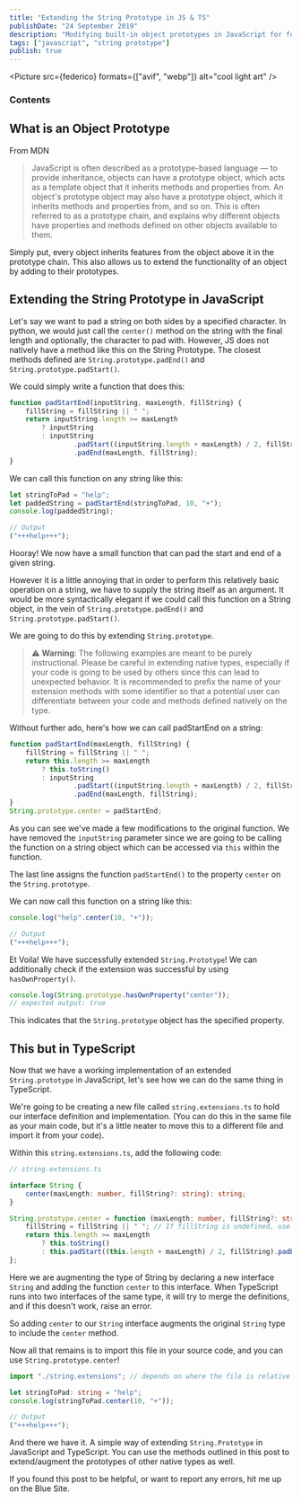 ```yaml
---
title: "Extending the String Prototype in JS & TS"
publishDate: "24 September 2019"
description: "Modifying built-in object prototypes in JavaScript for fun and profit"
tags: ["javascript", "string prototype"]
publish: true
---
```



<Picture src={federico} formats={["avif", "webp"]} alt="cool light art" />

### Contents

## What is an Object Prototype

From <Link href="https://developer.mozilla.org/en-US/docs/Learn/JavaScript/Objects/Object_prototypes">MDN</Link>

> JavaScript is often described as a prototype-based language — to provide inheritance, objects can have a prototype object, which acts as a template object that it inherits methods and properties from. An object's prototype object may also have a prototype object, which it inherits methods and properties from, and so on. This is often referred to as a prototype chain, and explains why different objects have properties and methods defined on other objects available to them.

Simply put, every object inherits features from the object above it in the prototype chain. This also allows us to extend the functionality of an object by adding to their prototypes.

## Extending the String Prototype in JavaScript

Let's say we want to pad a string on both sides by a specified character. In python, we would just call the `center()` method on the string with the final length and optionally, the character to pad with. However, JS does not natively have a method like this on the String Prototype. The closest methods defined are `String.prototype.padEnd()` and `String.prototype.padStart()`.

We could simply write a function that does this:

```javascript
function padStartEnd(inputString, maxLength, fillString) {
	fillString = fillString || " ";
	return inputString.length >= maxLength
		? inputString
		: inputString
				.padStart((inputString.length + maxLength) / 2, fillString)
				.padEnd(maxLength, fillString);
}
```

We can call this function on any string like this:

```javascript
let stringToPad = "help";
let paddedString = padStartEnd(stringToPad, 10, "+");
console.log(paddedString);

// Output
("+++help+++");
```

Hooray! We now have a small function that can pad the start and end of a given string.

However it is a little annoying that in order to perform this relatively basic operation on a string, we have to supply the string itself as an argument. It would be more syntactically elegant if we could call this function on a String object, in the vein of `String.prototype.padEnd()` and `String.prototype.padStart()`.

We are going to do this by extending `String.prototype`.

> ⚠️ **Warning**: The following examples are meant to be purely instructional. Please be careful in extending native types, especially if your code is going to be used by others since this can lead to unexpected behavior. It is recommended to prefix the name of your extension methods with some identifier so that a potential user can differentiate between your code and methods defined natively on the type.

Without further ado, here's how we can call padStartEnd on a string:

```javascript
function padStartEnd(maxLength, fillString) {
	fillString = fillString || " ";
	return this.length >= maxLength
		? this.toString()
		: inputString
				.padStart((inputString.length + maxLength) / 2, fillString)
				.padEnd(maxLength, fillString);
}
String.prototype.center = padStartEnd;
```

As you can see we've made a few modifications to the original function. We have removed the `inputString` parameter since we are going to be calling the function on a string object which can be accessed via `this` within the function.

The last line assigns the function `padStartEnd()` to the property `center` on the `String.prototype`.

We can now call this function on a string like this:

```javascript
console.log("help".center(10, "+"));

// Output
("+++help+++");
```

Et Voila! We have successfully extended `String.Prototype`!
We can additionally check if the extension was successful by using `hasOwnProperty()`.

```javascript
console.log(String.prototype.hasOwnProperty("center"));
// expected output: true
```

This indicates that the `String.prototype` object has the specified property.

## This but in TypeScript

Now that we have a working implementation of an extended `String.prototype` in JavaScript, let's see how we can do the same thing in TypeScript.

We're going to be creating a new file called `string.extensions.ts` to hold our interface definition and implementation. (You can do this in the same file as your main code, but it's a little neater to move this to a different file and import it from your code).

Within this `string.extensions.ts`, add the following code:

```typescript
// string.extensions.ts

interface String {
	center(maxLength: number, fillString?: string): string;
}

String.prototype.center = function (maxLength: number, fillString?: string): string {
	fillString = fillString || " "; // If fillString is undefined, use space as default
	return this.length >= maxLength
		? this.toString()
		: this.padStart((this.length + maxLength) / 2, fillString).padEnd(maxLength, fillString);
};
```

Here we are augmenting the type of String by declaring a new interface `String` and adding the function `center` to this interface.
When TypeScript runs into two interfaces of the same type, it will try to merge the definitions, and if this doesn't work, raise an error.

So adding `center` to our `String` interface augments the original `String` type to include the `center` method.

Now all that remains is to import this file in your source code, and you can use `String.prototype.center`!

```typescript
import "./string.extensions"; // depends on where the file is relative to your source code

let stringToPad: string = "help";
console.log(stringToPad.center(10, "+"));

// Output
("+++help+++");
```

And there we have it. A simple way of extending `String.Prototype` in JavaScript and TypeScript. You can use the methods outlined in this post to extend/augment the prototypes of other native types as well.

If you found this post to be helpful, or want to report any errors, hit me up on the <Link href="https://twitter.com/itsrainingmani">Blue Site</Link>.
